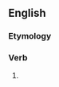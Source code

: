 ==English==

===Etymology===
{{suffix|en|vary|eth}}

===Verb===
{{head|en|verb form}}

# {{en-archaic third-person singular of|vary}}